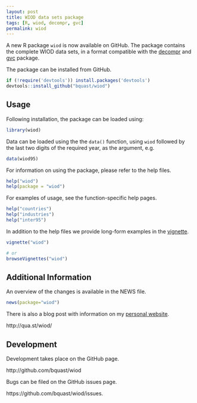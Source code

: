 ```yaml
---
layout: post
title: WIOD data sets package
tags: [R, wiod, decompr, gvc]
permalink: wiod
---
```


A new R package `wiod` is now available on GitHub. The package contains the complete WIOD data sets, in a format compatible with the [decompr](http://qua.st/decompr) and [gvc](http://qua.st/gvc) package.

The package can be installed from GitHub.

```r
if (!require('devtools')) install.packages('devtools')
devtools::install_github("bquast/wiod")
```

Usage
----------
Following installation, the package can be loaded using:

```r
library(wiod)
```

Data can be loaded using the the `data()` function, using `wiod` followed by the last two digits of the required year, as the argument, e.g.

```r
data(wiod95)
```

For information on using the package, please refer to the help files.

```r
help("wiod")
help(package = "wiod")
```
    
For examples of usage, see the function-specific help pages.


```r
help("countries")
help("industries")
help("inter95")
```

In addition to the help files we provide long-form examples in the [vignette](http://cran.r-project.org/web/packages/wiod/vignettes/wiod.html).

```r
vignette("wiod")

# or
browseVignettes("wiod")
```


Additional Information
-----------------------
An overview of the changes is available in the NEWS file.

```r
news(package="wiod")
```

There is also a blog post with information on my [personal website](http://qua.st/).

http://qua.st/wiod/


Development
-------------
Development takes place on the GitHub page.

http://github.com/bquast/wiod

Bugs can be filed on the GitHub issues page.

https://github.com/bquast/wiod/issues.
